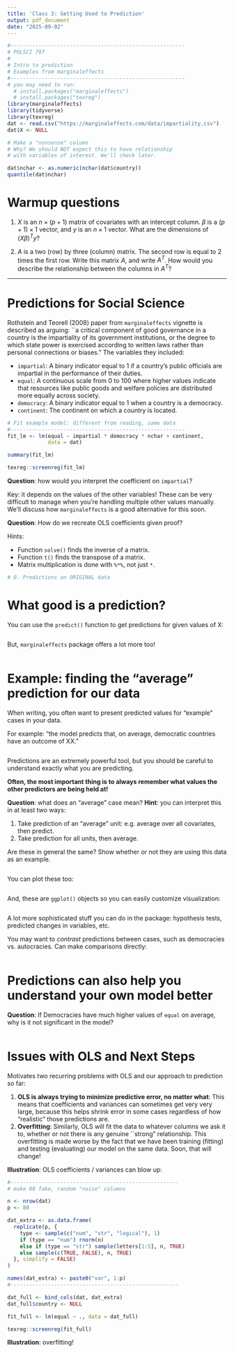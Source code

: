 ```yaml
---
title: 'Class 3: Getting Used to Prediction'
output: pdf_document
date: "2025-09-02"
---
```


```r
#--------------------------------------------------------
# POLSCI 797
#
# Intro to prediction
# Examples from marginaleffects
#--------------------------------------------------------
# you may need to run:
  # install.packages("marginaleffects")
  # install.packages("texreg")
library(marginaleffects)
library(tidyverse)
library(texreg)
dat <- read.csv("https://marginaleffects.com/data/impartiality.csv")
dat$X <- NULL

# Make a "nonsense" column
# Why? We should NOT expect this to have relationship
# with variables of interest. We'll check later.

dat$nchar <- as.numeric(nchar(dat$country))
quantile(dat$nchar)
```

# Warmup questions

1.  $X$ is an $n \times (p+1)$ matrix of covariates with an intercept column. $\beta$ is a $(p + 1) \times 1$ vector, and $y$ is an $n \times 1$ vector. What are the dimensions of $(X\beta)^Ty$?

2.  $A$ is a two (row) by three (column) matrix. The second row is equal to 2 times the first row. Write this matrix $A$, and write $A^T$. How would you describe the relationship between the columns in $A^T$?

------------------------------------------------------------------------

# Predictions for Social Science

Rothstein and Teorell (2008) paper from `marginaleffects` vignette is described as arguing: ``a critical component of good governance in a country is the impartiality of its government institutions, or the degree to which state power is exercised according to written laws rather than personal connections or biases."  The variables they included:

- `impartial`: A binary indicator equal to 1 if a country's public officials are impartial in the performance of their duties.
- `equal`: A continuous scale from 0 to 100 where higher values indicate that resources like public goods and welfare policies are distributed more equally across society.
- `democracy`: A binary indicator equal to 1 when a country is a democracy.
- `continent`: The continent on which a country is located.

```r
# Fit example model: different from reading, same data
#--------------------------------------------------------
fit_lm <- lm(equal ~ impartial * democracy * nchar + continent,
             data = dat)

summary(fit_lm)

texreg::screenreg(fit_lm)
```

**Question**: how would you interpret the coefficient on `impartial`?

Key: it depends on the values of the other variables! These can be very difficult to manage when you're handling multiple other values manually. We'll discuss how `marginaleffects` is a good alternative for this soon.

**Question**: How do we recreate OLS coefficients given proof?

Hints:

- Function `solve()` finds the inverse of a matrix.
- Function `t()` finds the transpose of a matrix.
- Matrix multiplication is done with `%*%`, not just `*`.

```r
# 0. Predictions on ORIGINAL data

```

# What good is a prediction?

You can use the `predict()` function to get predictions for given values of X:

```r

```

But, `marginaleffects` package offers a lot more too!

```r

```

# Example: finding the "average" prediction for our data

When writing, you often want to present predicted values for "example" cases in your data.

For example: "the model predicts that, on average, democratic countries have an outcome of XX." 

```r

```

Predictions are an extremely powerful tool, but you should be careful to understand exactly what you are predicting.

**Often, the most important thing is to always remember what values the other predictors are being held at!**

**Question**: what does an "average" case mean? **Hint**: you can interpret this in at least two ways:

1. Take prediction of an "average" unit: e.g. average over all covariates, then predict.
2. Take prediction for all units, then average.

Are these in general the same? Show whether or not they are using this data as an example.

```r

```
You can plot these too:

```r

```

And, these are `ggplot()` objects so you can easily customize visualization:

```r

```

A lot more sophisticated stuff you can do in the package: hypothesis tests, predicted changes in variables, etc.

You may want to *contrast* predictions between cases, such as democracies vs. autocracies. Can make comparisons directly:

```r

```

# Predictions can also help you understand your own model better

**Question**: If Democracies have much higher values of `equal` on average, why is it not significant in the model?

```r

```

# Issues with OLS and Next Steps

Motivates two recurring problems with OLS and our approach to prediction so far:

1. **OLS is always trying to minimize predictive error, no matter what**: This means that coefficients and variances can sometimes get very very large, because this helps shrink error in some cases regardless of how "realistic" those predictions are.
2. **Overfitting**: Similarly, OLS will fit the data to whatever columns we ask it to, whether or not there is any genuine ``strong" relationship. This overfitting is made worse by the fact that we have been training (fitting) and testing (evaluating) our model on the same data. Soon, that will change!

**Illustration**: OLS coefficients / variances can blow up:

```r
#------------------------------------------------------
# make 80 fake, random "noise" columns

n <- nrow(dat)
p <- 80

dat_extra <- as.data.frame(
  replicate(p, {
    type <- sample(c("num", "str", "logical"), 1)
    if (type == "num") rnorm(n)
    else if (type == "str") sample(letters[1:5], n, TRUE)
    else sample(c(TRUE, FALSE), n, TRUE)
  }, simplify = FALSE)
)

names(dat_extra) <- paste0("var", 1:p)
#------------------------------------------------------
```

```r
dat_full <- bind_cols(dat, dat_extra)
dat_full$country <- NULL

fit_full <- lm(equal ~ ., data = dat_full)

texreg::screenreg(fit_full)
```

**Illustration**: overfitting!

```r

```
